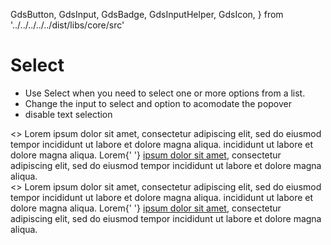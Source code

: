   GdsButton,
  GdsInput,
  GdsBadge,
  GdsInputHelper,
  GdsIcon,
} from '../../../../../dist/libs/core/src'

<Meta title="Components/Input/Select" />

# Select

- Use Select when you need to select one or more options from a list.
- Change the input to select and option to acomodate the popover
- disable text selection

<gds-main>
  <div>
    <gds-input
      label="Select label"
      id="test"
      pattern="[a-z]+"
      type="select"
      minlength="3"
      name="test"
      required
    >
      <gds-button
        variant="circle tertiary"
        data-label="test"
        effect="ripple"
        size="small"
        slot="trail"
      >
        <gds-icon name="chevron-down" slot="circle" />
      </gds-button>
      <gds-icon name="info" slot="help" />
      <gds-input-helper slot="helper" label="Support text" tooltip="Open panel">
        <gds-button
          variant="circle tertiary"
          data-label="test"
          effect="ripple"
          size="small"
          slot="action"
        >
          <gds-icon name="info" slot="circle" />
        </gds-button>
        <>
          Lorem ipsum dolor sit amet, consectetur adipiscing elit, sed do
          eiusmod tempor incididunt ut labore et dolore magna aliqua. incididunt
          ut labore et dolore magna aliqua. Lorem{' '}
          <a href="#"> ipsum dolor sit amet</a>, consectetur adipiscing elit,
          sed do eiusmod tempor incididunt ut labore et dolore magna aliqua.
        </>
      </gds-input-helper>
    </gds-input>
  </div>
  <div>
    <gds-input
      label="Select label"
      id="test"
      pattern="[a-z]+"
      type="select"
      minlength="3"
      name="test"
      selected
      required
    >
      <gds-button
        variant="circle tertiary"
        data-label="test"
        effect="ripple"
        size="small"
        slot="trail"
      >
        <gds-icon name="chevron-down" slot="circle" />
      </gds-button>
      <gds-icon name="info" slot="help" />
      <gds-input-helper slot="helper" label="Support text" tooltip="Open panel">
        <gds-button
          variant="circle tertiary"
          data-label="test"
          effect="ripple"
          size="small"
          slot="action"
        >
          <gds-icon name="info" slot="circle" />
        </gds-button>
        <>
          Lorem ipsum dolor sit amet, consectetur adipiscing elit, sed do
          eiusmod tempor incididunt ut labore et dolore magna aliqua. incididunt
          ut labore et dolore magna aliqua. Lorem{' '}
          <a href="#"> ipsum dolor sit amet</a>, consectetur adipiscing elit,
          sed do eiusmod tempor incididunt ut labore et dolore magna aliqua.
        </>
      </gds-input-helper>
    </gds-input>
  </div>
</gds-main>

